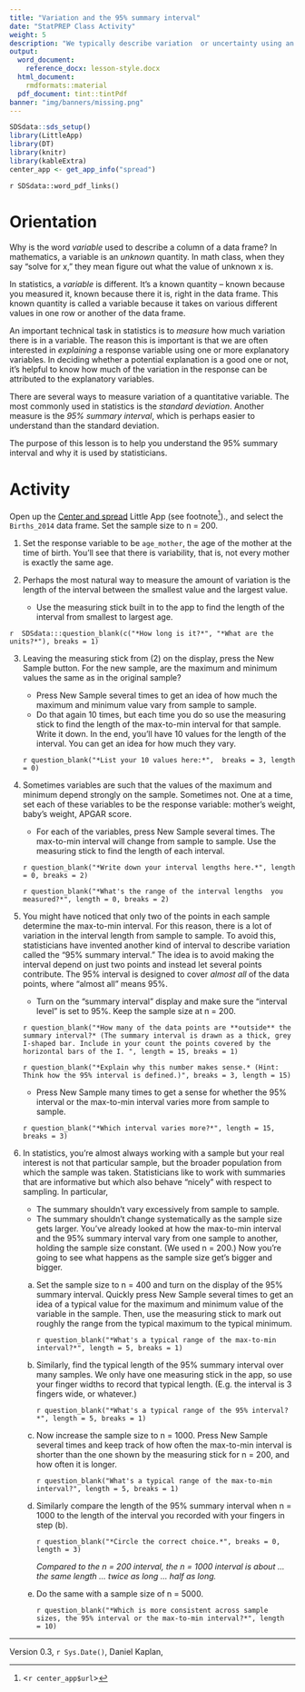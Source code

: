 ```yaml
---
title: "Variation and the 95% summary interval"
date: "StatPREP Class Activity"
weight: 5
description: "We typically describe variation  or uncertainty using an *interval*. The 95% summary interval is a way to describe the spread of a variable."
output:
  word_document:
    reference_docx: lesson-style.docx
  html_document:
    rmdformats::material
  pdf_document: tint::tintPdf 
banner: "img/banners/missing.png"
---
```





```r
SDSdata::sds_setup()
library(LittleApp)
library(DT)
library(knitr)
library(kableExtra)
center_app <- get_app_info("spread")
```

`r SDSdata::word_pdf_links()`

# Orientation

Why is the word *variable* used to describe a column of a data frame? In mathematics, a variable is an *unknown* quantity. In math class, when they say "solve for x," they mean figure out what the value of unknown x is. 

In statistics, a *variable* is different. It's a known quantity -- known because you measured it, known because there it is, right in the data frame. This known quantity is called a variable because it takes on various different values in one row or another of the data frame.

An important technical task in statistics is to *measure* how much variation there is in a variable. The reason this is important is that we are often interested in *explaining* a response variable using one or more explanatory variables. In deciding whether a potential explanation is a good one or not, it's helpful to know how much of the variation in the response can be attributed to the explanatory variables.

There are several ways to measure variation of a quantitative variable. The most commonly used in statistics is the *standard deviation*. Another measure is the *95% summary interval*, which is perhaps easier to understand than the standard deviation. 

The purpose of this lesson is to help you understand the 95% summary interval and why it is used by statisticians.
 
# Activity

Open up the [Center and spread](`r center_app$url`) Little App (see footnote^[<`r center_app$url`>])., and select the `Births_2014` data frame. Set the sample size to n = 200.

1. Set the response variable to be `age_mother`, the age of the mother at the time of birth. You'll see that there is variability, that is, not every mother is exactly the same age.

2. Perhaps the most natural way to measure the amount of variation is the length of the interval between the smallest value and the largest value. 

    * Use the measuring stick built in to the app to find the length of the interval from smallest to largest age. 
    
`r  SDSdata:::question_blank(c("*How long is it?*", "*What are the units?*"), breaks = 1)`


    
3. Leaving the measuring stick from (2) on the display, press the New Sample button. For the new sample, are the maximum and minimum values the same as in the original sample? 

    * Press New Sample several times to get an idea of how much the maximum and minimum value vary from sample to sample.
    * Do that again 10 times, but each time you do so use the measuring stick to find the length of the max-to-min interval for that sample. Write it down. In the end, you'll have 10 values for the length of the interval. You can get an idea for how much they vary.
    
    `r question_blank("*List your 10 values here:*",  breaks = 3, length = 0)`
    
4. Sometimes variables are such that the values of the maximum and minimum depend strongly on the sample. Sometimes not. One at a time, set each of these variables to be the response variable: mother's weight, baby's weight, APGAR score.

    * For each of the variables, press New Sample several times. The max-to-min interval will change from sample to sample. Use the measuring stick to find the length of each interval. 
    
    `r question_blank("*Write down your interval lengths here.*", length = 0, breaks = 2)`
    
    `r question_blank("*What's the range of the interval lengths  you measured?*", length = 0, breaks = 2)`
    
5. You might have noticed that only two of the points in each sample determine the max-to-min interval. For this reason, there is a lot of variation in the interval length from sample to sample. To avoid this, statisticians have invented another kind of interval to describe variation called the "95% summary interval." The idea is to avoid making the interval depend on just two points and instead let several points contribute. The 95% interval is designed to cover *almost all* of the data points, where "almost all" means 95%.

    * Turn on the "summary interval" display and make sure the "interval level" is set to 95%. Keep the sample size  at n = 200. 
    
    `r question_blank("*How many of the data points are **outside** the summary interval?* (The summary interval is drawn as a thick, grey I-shaped bar. Include in your count the points covered by the horizontal bars of the I. ", length = 15, breaks = 1)`
    
    `r question_blank("*Explain why this number makes sense.* (Hint: Think how the 95% interval is defined.)", breaks = 3, length = 15)` 
    
    * Press New Sample many times to get a sense for whether the 95% interval or the max-to-min interval varies more from sample to sample.
    
    `r question_blank("*Which interval varies more?*", length = 15, breaks = 3)`

6. In statistics, you're almost always working with a sample but your real interest is not that particular sample, but the broader population from which the sample was taken. Statisticians like to work with summaries that are informative but which also behave "nicely" with respect to sampling. In particular,
    * The summary shouldn't vary excessively from sample to sample.
    * The summary shouldn't change systematically as the sample size gets larger.
You've already looked at how the max-to-min interval and the 95% summary interval  vary from one sample to another, holding the sample size constant. (We used n = 200.) Now you're going to see what happens as the sample size get's bigger and bigger.

    a. Set the sample size to n = 400 and turn on the display of the 95% summary interval. Quickly press New Sample several times to get an idea of a typical value for the maximum and minimum value of the variable in the sample. Then, use the measuring stick to mark out roughly the range from the typical maximum to the typical minimum.
    
        `r question_blank("*What's a typical range of the max-to-min interval?*", length = 5, breaks = 1)`
    
    b. Similarly, find the typical length of the 95% summary interval over many samples. We only have one measuring stick in the app, so use your finger widths to record  that typical length. (E.g. the interval is 3 fingers wide, or whatever.)
    
        `r question_blank("*What's a typical range of the 95% interval?*", length = 5, breaks = 1)`
        
    c. Now increase the sample size to n = 1000. Press New Sample several times and keep track of how often the max-to-min interval is shorter than the one shown by the measuring stick for n = 200, and how often it is longer.
    
        `r question_blank("What's a typical range of the max-to-min interval?", length = 5, breaks = 1)`
        
    d. Similarly compare the length of the 95% summary interval when n = 1000  to the length of the interval you recorded with your fingers in step (b). 
    
        `r question_blank("*Circle the correct choice.*", breaks = 0, length = 3)`
        
        *Compared to the n = 200 interval, the n = 1000 interval is about ... the same length ... twice as long ... half as long.*
    
    
    e. Do the same with a sample size of n = 5000. 
    
        `r question_blank("*Which is more consistent across sample sizes, the 95% interval or the max-to-min interval?*", length  = 10)`




----------------------

Version 0.3, `r Sys.Date()`, Daniel Kaplan, 
